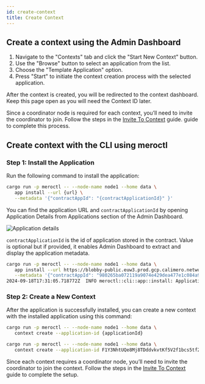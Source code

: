```yaml
---
id: create-context
title: Create Context
---
```


## Create a context using the Admin Dashboard

1. Navigate to the "Contexts" tab and click the "Start New Context" button.
2. Use the "Browse" button to select an application from the list.
3. Choose the "Template Application" option.
4. Press "Start" to initiate the context creation process with the selected
   application.

After the context is created, you will be redirected to the context dashboard.
Keep this page open as you will need the Context ID later.

Since a coordinator node is required for each context, you’ll need to invite the
coordinator to join. Follow the steps in the
[Invite To Context](./02-invite-to-context.mdx) guide. guide to complete this
process.

## Create context with the CLI using meroctl

### Step 1: Install the Application

Run the following command to install the application:

```bash
cargo run -p meroctl -- --node-name node1 --home data \
   app install --url {url} \
   --metadata '{"contractAppId": "{contractApplicationId}" }'
```

You can find the application URL and `contractApplicationId` by opening
Application Details from Applications section of the Admin Dashboard.

![Application details](/admin-dashboard/application-details-for-context-creation.png)

`contractApplicationId` is the id of application stored in the contract. Value
is optional but if provided, it enables Admin Dashboard to extract and display
the application metadata.

```bash title="Example"
cargo run -p meroctl -- --node-name node1 --home data \
   app install --url https://blobby-public.euw3.prod.gcp.calimero.network/bafkreihl5o6etrnpy7dlgixz3onbfb3og4dll2yqsqaebqakuldk6e2qya \
   --metadata '{"contractAppId": "980265ba072119a9074e429dea477e1c084a94e8d9f645c0158680e6942fb99e"}'
2024-09-18T17:31:05.718772Z  INFO meroctl::cli::app::install: Application installed successfully. Application ID: F1Y3NhtUQe8Mj8TDddvkvtKf5V2f1bcs5tf2fvSyfaE7
```

### Step 2: Create a New Context

After the application is successfully installed, you can create a new context
with the installed application using this command:

```bash
cargo run -p meroctl -- --node-name node1 --home data \
   context create --application-id {applicationId}
```

```bash title="Example"
cargo run -p meroctl -- --node-name node1 --home data \
   context create --application-id F1Y3NhtUQe8Mj8TDddvkvtKf5V2f1bcs5tf2fvSyfaE7
```

Since each context requires a coordinator node, you’ll need to invite the
coordinator to join the context. Follow the steps in the
[Invite To Context](./02-invite-to-context.mdx) guide to complete the setup.
